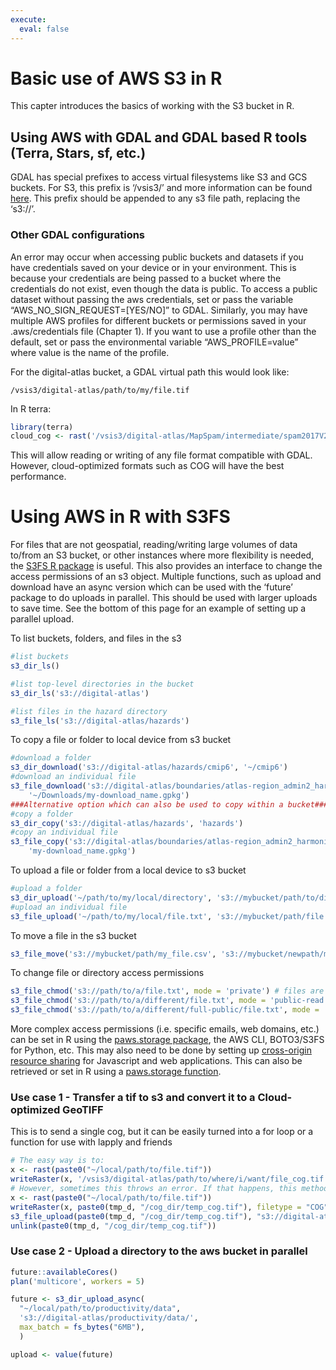 ```yaml
---
execute:
  eval: false
---
```


# Basic use of AWS S3 in R
This capter introduces the basics of working with the S3 bucket in R.

## Using AWS with GDAL and GDAL based R tools (Terra, Stars, sf, etc.)

GDAL has special prefixes to access virtual filesystems like S3 and GCS buckets. For S3, this prefix is '/vsis3/' and more information can be found [here](https://gdal.org/user/virtual_file_systems.html#vsis3). This prefix should be appended to any s3 file path, replacing the 's3://'.

### Other GDAL configurations

An error may occur when accessing public buckets and datasets if you have credentials saved on your device or in your environment. This is because your credentials are being passed to a bucket where the credentials do not exist, even though the data is public. To access a public dataset without passing the aws credentials, set or pass the variable "AWS_NO_SIGN_REQUEST=\[YES/NO\]" to GDAL. Similarly, you may have multiple AWS profiles for different buckets or permissions saved in your .aws/credentials file (Chapter 1). If you want to use a profile other than the default, set or pass the environmental variable "AWS_PROFILE=value" where value is the name of the profile.

For the digital-atlas bucket, a GDAL virtual path this would look like:

```         
/vsis3/digital-atlas/path/to/my/file.tif
```

In R terra:

```r
library(terra)
cloud_cog <- rast('/vsis3/digital-atlas/MapSpam/intermediate/spam2017V2r3_SSA_V_TA-vop_tot.tif')
```

This will allow reading or writing of any file format compatible with GDAL. However, cloud-optimized formats such as COG will have the best performance.

# Using AWS in R with S3FS

For files that are not geospatial, reading/writing large volumes of data to/from an S3 bucket, or other instances where more flexibility is needed, the [S3FS R package](https://dyfanjones.github.io/s3fs/) is useful. This also provides an interface to change the access permissions of an s3 object. Multiple functions, such as upload and download have an async version which can be used with the 'future' package to do uploads in parallel. This should be used with larger uploads to save time. See the bottom of this page for an example of setting up a parallel upload.

To list buckets, folders, and files in the s3

```r
#list buckets
s3_dir_ls()

#list top-level directories in the bucket
s3_dir_ls('s3://digital-atlas')

#list files in the hazard directory
s3_file_ls('s3://digital-atlas/hazards')
```

To copy a file or folder to local device from s3 bucket

```r
#download a folder
s3_dir_download('s3://digital-atlas/hazards/cmip6', '~/cmip6')
#download an individual file
s3_file_download('s3://digital-atlas/boundaries/atlas-region_admin2_harmonized.gpkg',
    '~/Downloads/my-download_name.gpkg')
###Alternative option which can also be used to copy within a bucket###
#copy a folder
s3_dir_copy('s3://digital-atlas/hazards', 'hazards')
#copy an individual file
s3_file_copy('s3://digital-atlas/boundaries/atlas-region_admin2_harmonized.gpkg',
    'my-download_name.gpkg')
```

To upload a file or folder from a local device to s3 bucket

```r
#upload a folder
s3_dir_upload('~/path/to/my/local/directory', 's3://mybucket/path/to/dir')
#upload an individual file
s3_file_upload('~/path/to/my/local/file.txt', 's3://mybucket/path/file.txt')
```

To move a file in the s3 bucket

```r
s3_file_move('s3://mybucket/path/my_file.csv', 's3://mybucket/newpath/my_file.csv')
```

To change file or directory access permissions

```r
s3_file_chmod('s3://path/to/a/file.txt', mode = 'private') # files are by default private, only authorized users can read or write
s3_file_chmod('s3://path/to/a/different/file.txt', mode = 'public-read') # anyone with the link can see/download the data
s3_file_chmod('s3://path/to/a/different/full-public/file.txt', mode = 'public-read-write') # DANGEROUS as anyone could edit/delete the file
```

More complex access permissions (i.e. specific emails, web domains, etc.) can be set in R using the [paws.storage package](https://www.paws-r-sdk.com/docs/s3_put_bucket_acl/), the AWS CLI, BOTO3/S3FS for Python, etc. This may also need to be done by setting up [cross-origin resource sharing](https://docs.aws.amazon.com/AmazonS3/latest/userguide/cors.html) for Javascript and web applications. This can also be retrieved or set in R using a [paws.storage function](https://www.paws-r-sdk.com/docs/s3_get_bucket_cors/).

### Use case 1 - Transfer a tif to s3 and convert it to a Cloud-optimized GeoTIFF

This is to send a single cog, but it can be easily turned into a for loop or a function for use with lapply and friends

```r
# The easy way is to:
x <- rast(paste0("~/local/path/to/file.tif"))
writeRaster(x, '/vsis3/digital-atlas/path/to/where/i/want/file_cog.tif', filetype = "COG", overwrite = T, gdal=c("COMPRESS=LZW",of="COG"))
# However, sometimes this throws an error. If that happens, this method should work:
x <- rast(paste0("~/local/path/to/file.tif"))
writeRaster(x, paste0(tmp_d, "/cog_dir/temp_cog.tif"), filetype = "COG", overwrite = T) #convert to cog in temp dir
s3_file_upload(paste0(tmp_d, "/cog_dir/temp_cog.tif"), "s3://digital-atlas/path/to/where/i/want/file_cog.tif")
unlink(paste0(tmp_d, "/cog_dir/temp_cog.tif"))
```

### Use case 2 - Upload a directory to the aws bucket in parallel
```r
future::availableCores()
plan('multicore', workers = 5)

future <- s3_dir_upload_async(
  "~/local/path/to/productivity/data",
  's3://digital-atlas/productivity/data/',
  max_batch = fs_bytes("6MB"),
  )

upload <- value(future)
```
